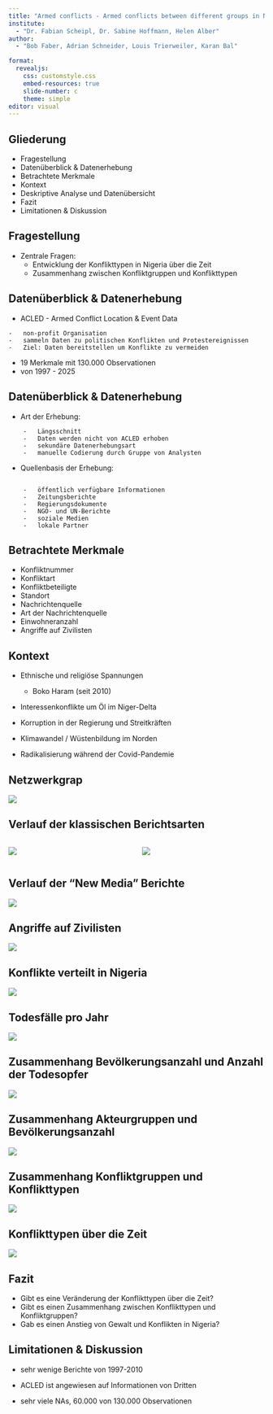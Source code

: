 ```yaml
---
title: "Armed conflicts - Armed conflicts between different groups in Nigeria over time"
institute: 
  - "Dr. Fabian Scheipl, Dr. Sabine Hoffmann, Helen Alber"
author: 
  - "Bob Faber, Adrian Schneider, Louis Trierweiler, Karan Bal"

format:
  revealjs:
    css: customstyle.css
    embed-resources: true
    slide-number: c
    theme: simple
editor: visual
---
```


## Gliederung

-   Fragestellung
-   Datenüberblick & Datenerhebung
-   Betrachtete Merkmale
-   Kontext
-   Deskriptive Analyse und Datenübersicht
-   Fazit
-   Limitationen & Diskussion

## Fragestellung

-   Zentrale Fragen:
    -   Entwicklung der Konflikttypen in Nigeria über die Zeit
    -   Zusammenhang zwischen Konfliktgruppen und Konflikttypen

## Datenüberblick & Datenerhebung

-   ACLED - Armed Conflict Location & Event Data

```         
-   non-profit Organisation
-   sammeln Daten zu politischen Konflikten und Protestereignissen
-   Ziel: Daten bereitstellen um Konflikte zu vermeiden
```

-   19 Merkmale mit 130.000 Observationen
-   von 1997 - 2025

## Datenüberblick & Datenerhebung

-   Art der Erhebung:

```         
    -   Längsschnitt
    -   Daten werden nicht von ACLED erhoben
    -   sekundäre Datenerhebungsart
    -   manuelle Codierung durch Gruppe von Analysten
```

-   Quellenbasis der Erhebung:

```         

    -   öffentlich verfügbare Informationen
    -   Zeitungsberichte
    -   Regierungsdokumente
    -   NGO- und UN-Berichte
    -   soziale Medien
    -   lokale Partner
```

## Betrachtete Merkmale

-   Konfliktnummer
-   Konfliktart
-   Konfliktbeteiligte
-   Standort
-   Nachrichtenquelle
-   Art der Nachrichtenquelle
-   Einwohneranzahl
-   Angriffe auf Zivilisten

## Kontext

-   Ethnische und religiöse Spannungen

    -   Boko Haram (seit 2010)

-   Interessenkonflikte um Öl im Niger-Delta

-   Korruption in der Regierung und Streitkräften

-   Klimawandel / Wüstenbildung im Norden

-   Radikalisierung während der Covid-Pandemie

## Netzwerkgrap

![](images/network_graph.png){fig-align="center"}

## Verlauf der klassischen Berichtsarten

::::: columns
::: {.column width="50%"}
![](images/top_reports.png)
:::

::: {.column width="50%"}
![](images/top_reports_international.png)
:::
:::::

## Verlauf der "New Media" Berichte

![](images/top_reports_new_media.png){fig-align="center"}

## Angriffe auf Zivilisten

![](images/civilians_targeted.png){fig-align="center"}

## Konflikte verteilt in Nigeria

![](images/conflicts_map.png){fig-align="center"}

## Todesfälle pro Jahr

![](images/fatalities_per_year.png){fig-align="center"}

## Zusammenhang Bevölkerungsanzahl und Anzahl der Todesopfer

![](images/association_pop_deaths.png){fig-align="center"}

## Zusammenhang Akteurgruppen und Bevölkerungsanzahl

![](images/association_actors_pop.png){fig-align="center"}

## Zusammenhang Konfliktgruppen und Konflikttypen

![](images/association_toc_cg.png){fig-align="center"}

## Konflikttypen über die Zeit

![](images/toc_over_time.png){fig-align="center"}

## Fazit

-   Gibt es eine Veränderung der Konflikttypen über die Zeit?
-   Gibt es einen Zusammenhang zwischen Konflikttypen und Konfliktgruppen?
-   Gab es einen Anstieg von Gewalt und Konflikten in Nigeria?

## Limitationen & Diskussion

-   sehr wenige Berichte von 1997-2010

-   ACLED ist angewiesen auf Informationen von Dritten

-   sehr viele NAs, 60.000 von 130.000 Observationen
